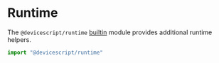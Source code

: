# Runtime

The `@devicescript/runtime` [builtin](/developer/packages) module
provides additional runtime helpers.

```ts
import "@devicescript/runtime"
```
